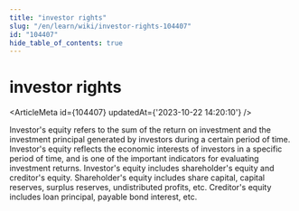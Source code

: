```yaml
---
title: "investor rights"
slug: "/en/learn/wiki/investor-rights-104407"
id: "104407"
hide_table_of_contents: true
---
```



# investor rights

<ArticleMeta id={104407} updatedAt={'2023-10-22 14:20:10'} />
<div className='border-solid border-b border-t-0 my-4 border-[var(--ifm-color-gray-300)]' />

Investor's equity refers to the sum of the return on investment and the investment principal generated by investors during a certain period of time. Investor's equity reflects the economic interests of investors in a specific period of time, and is one of the important indicators for evaluating investment returns. Investor's equity includes shareholder's equity and creditor's equity. Shareholder's equity includes share capital, capital reserves, surplus reserves, undistributed profits, etc. Creditor's equity includes loan principal, payable bond interest, etc.

